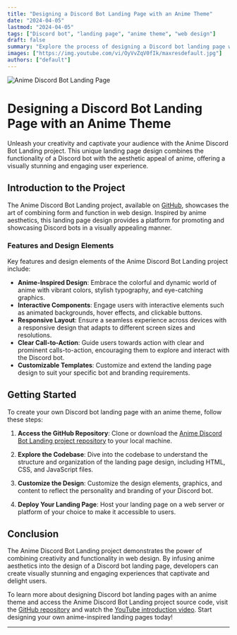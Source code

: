```yaml
---
title: "Designing a Discord Bot Landing Page with an Anime Theme"
date: "2024-04-05"
lastmod: "2024-04-05"
tags: ["Discord bot", "landing page", "anime theme", "web design"]
draft: false
summary: "Explore the process of designing a Discord bot landing page with an anime theme. This article delves into the features and design elements of the Anime Discord Bot Landing project, providing insights into creating visually appealing and functional landing pages."
images: ["https://img.youtube.com/vi/OyVvZqV0fIk/maxresdefault.jpg"]
authors: ["default"]
---
```


![Anime Discord Bot Landing Page](https://img.youtube.com/vi/OyVvZqV0fIk/maxresdefault.jpg)

# Designing a Discord Bot Landing Page with an Anime Theme

Unleash your creativity and captivate your audience with the Anime Discord Bot Landing project. This unique landing page design combines the functionality of a Discord bot with the aesthetic appeal of anime, offering a visually stunning and engaging user experience.

## Introduction to the Project

The Anime Discord Bot Landing project, available on [GitHub](https://github.com/Magnimont/Anime-Discord-Bot-Landing), showcases the art of combining form and function in web design. Inspired by anime aesthetics, this landing page design provides a platform for promoting and showcasing Discord bots in a visually appealing manner.

### Features and Design Elements

Key features and design elements of the Anime Discord Bot Landing project include:

- **Anime-Inspired Design**: Embrace the colorful and dynamic world of anime with vibrant colors, stylish typography, and eye-catching graphics.
- **Interactive Components**: Engage users with interactive elements such as animated backgrounds, hover effects, and clickable buttons.
- **Responsive Layout**: Ensure a seamless experience across devices with a responsive design that adapts to different screen sizes and resolutions.
- **Clear Call-to-Action**: Guide users towards action with clear and prominent calls-to-action, encouraging them to explore and interact with the Discord bot.
- **Customizable Templates**: Customize and extend the landing page design to suit your specific bot and branding requirements.

## Getting Started

To create your own Discord bot landing page with an anime theme, follow these steps:

1. **Access the GitHub Repository**: Clone or download the [Anime Discord Bot Landing project repository](https://github.com/Magnimont/Anime-Discord-Bot-Landing) to your local machine.

2. **Explore the Codebase**: Dive into the codebase to understand the structure and organization of the landing page design, including HTML, CSS, and JavaScript files.

3. **Customize the Design**: Customize the design elements, graphics, and content to reflect the personality and branding of your Discord bot.

4. **Deploy Your Landing Page**: Host your landing page on a web server or platform of your choice to make it accessible to users.

## Conclusion

The Anime Discord Bot Landing project demonstrates the power of combining creativity and functionality in web design. By infusing anime aesthetics into the design of a Discord bot landing page, developers can create visually stunning and engaging experiences that captivate and delight users.

To learn more about designing Discord bot landing pages with an anime theme and access the Anime Discord Bot Landing project source code, visit the [GitHub repository](https://github.com/Magnimont/Anime-Discord-Bot-Landing) and watch the [YouTube introduction video](https://youtu.be/OyVvZqV0fIk). Start designing your own anime-inspired landing pages today!

---